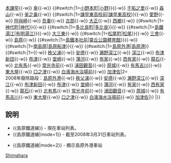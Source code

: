 {{鐵道路線|
| 模板名稱 = 島原鐵道線
| 名稱 = [[島原鐵道]] [[島原鐵道線]]
| 代表色  = yellow
| 背景顏色 = #FFFFFF 
| 車站列表 = [[諫早車站|諫早]]{{-w}} [[本諫早站|本諫早]]{{-w}} [[幸站|幸]]{{-w}} {{#switch:{{lc:{{{mode}}}}}|1=[[小野站 (長崎縣)|小野本町]]|[[小野站 (長崎縣)|小野]]}}{{-w}} [[干拓之里站|干拓之里]]{{-w}} [[森山站|森山]]{{-w}} [[釜之鼻站|釜之鼻]]{{-w}} {{#switch:{{lc:{{{mode}}}}}|1=[[諫早東高校站|諫早東高校前]]|[[諫早東高校站|諫早東高校]]}}{{-w}} [[爱野站 (长崎县)|愛野]]{{-w}} [[阿母崎站|阿母崎]]{{-w}} [[吾妻站|吾妻]]{{-w}} [[古部站|古部]]{{-w}} [[大正站 (長崎縣)|大正]]{{-w}} [[西鄉站 (日本)|西鄉]]{{-w}} {{#switch:{{lc:{{{mode}}}}}|1=[[神代站 (長崎縣)|神代町]]|[[神代站 (長崎縣)|神代]]}}{{-w}} {{#switch:{{lc:{{{mode}}}}}|1=[[多比良站|多比良町]]|[[多比良站|多比良]]}}{{-w}} {{#switch:{{lc:{{{mode}}}}}|1=[[有明湯江站|島鐵湯江]]|[[有明湯江站|有明湯江]]}}{{-w}} [[大三東站|大三東]]{{-w}} {{#switch:{{lc:{{{mode}}}}}|1=[[松尾站 (長崎縣)|松尾町]]|[[松尾站 (長崎縣)|松尾]]}}{{-w}} [[三會站|三會]]{{-w}} [[島原站 (長崎縣)|島原]]{{-w}} {{#switch:{{lc:{{{mode}}}}}|1=[[靈丘公園體育館站|島鐵本社前]]|[[靈丘公園體育館站|靈丘公園體育館]]}}{{-w}} {{#switch:{{lc:{{{mode}}}}}|1=[[島原船津站|南島原]]|[[島原船津站|島原船津]]}}{{-w}} {{#switch:{{lc:{{{mode}}}}}|1=[[島原港站|島原外港]]|[[島原港站|島原港]]}}{{#switch:{{lc:{{{mode}}}}}|1={{-w}} [[秩父浦站|秩父浦]]{{-w}} [[安德站 (日本)|安德]]{{-w}} [[瀨野深江站|瀨野深江]]{{-w}} [[深江站 (長崎縣)|深江]]{{-w}} [[布津新田站|布津新田]]{{-w}} [[布津站|布津]]{{-w}} [[堂崎站|堂崎]]{{-w}} [[蒲河站|蒲河]]{{-w}} [[有家站 (長崎縣)|有家]]{{-w}} [[西有家站|西有家]]{{-w}} [[龍石站|龍石]]{{-w}} [[北有馬站|北有馬]]{{-w}} [[常光寺前站|常光寺前]]{{-w}} [[浦田觀音站|浦田觀音]]{{-w}} [[原城站|原城]]{{-w}} [[有馬吉川站|有馬吉川]]{{-w}} [[東大屋站|東大屋]]{{-w}} [[口之津站|口之津]]{{-w}} [[白濱海水浴場前站|白濱海水浴場前]]{{-w}} [[加津佐站|加津佐]]|2=<br />2008年廢除路段：[[島原港站|島原外港]]{{-w}} [[秩父浦站|秩父浦]]{{-w}} [[安德站 (日本)|安德]]{{-w}} [[瀨野深江站|瀨野深江]]{{-w}} [[深江站 (長崎縣)|深江]]{{-w}} [[布津新田站|布津新田]]{{-w}} [[布津站|布津]]{{-w}} [[堂崎站|堂崎]]{{-w}} [[蒲河站|蒲河]]{{-w}} [[有家站 (長崎縣)|有家]]{{-w}} [[西有家站|西有家]]{{-w}} [[龍石站|龍石]]{{-w}} [[北有馬站|北有馬]]{{-w}} [[常光寺前站|常光寺前]]{{-w}} [[浦田觀音站|浦田觀音]]{{-w}} [[原城站|原城]]{{-w}} [[有馬吉川站|有馬吉川]]{{-w}} [[東大屋站|東大屋]]{{-w}} [[口之津站|口之津]]{{-w}} [[白濱海水浴場前站|白濱海水浴場前]]{{-w}} [[加津佐站|加津佐]]|}}
|}}<noinclude>
==說明==
*<nowiki>{{島原鐵道線}}</nowiki> - 現在車站列表。
*<nowiki>{{島原鐵道線|mode=1}}</nowiki> - 截至2008年3月31日車站列表。
{{島原鐵道線|mode=1}}
*<nowiki>{{島原鐵道線|mode=2}}</nowiki> - 顯示島原外港車站
{{島原鐵道線|mode=2}}
[[Category:日本鐵路路線模板|Shimahara]]
</noinclude>